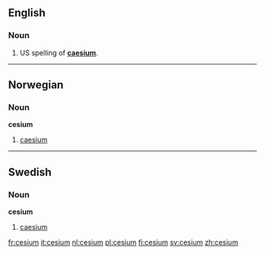 ==English==
===Noun===
{{en-noun|-}}

#US spelling of '''[[caesium]]'''.
<!--Put derived terms, translations, etc, at "caesium"-->

----

==Norwegian==
===Noun===
'''cesium'''

# [[caesium]]

----

==Swedish==
===Noun===
'''cesium'''

# [[caesium]]

[[fr:cesium]]
[[it:cesium]]
[[nl:cesium]]
[[pl:cesium]]
[[fi:cesium]]
[[sv:cesium]]
[[zh:cesium]]